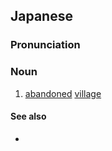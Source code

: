 ==Japanese==
{{ja-kanjitab|はい|そん|yomi=o}}

===Pronunciation===
{{ja-pron|はいそん|y=o}}

===Noun===
{{ja-noun|はいそん}}

# [[abandon]]ed [[village]]

====See also====
* {{ja-r|ゴーストタウン}}